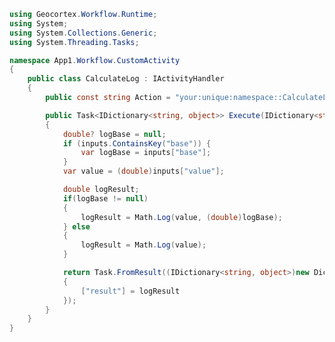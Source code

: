 ```cs title="App1/App1/CustomActivity.cs"
using Geocortex.Workflow.Runtime;
using System;
using System.Collections.Generic;
using System.Threading.Tasks;

namespace App1.Workflow.CustomActivity
{
    public class CalculateLog : IActivityHandler
    {
        public const string Action = "your:unique:namespace::CalculateLog";

        public Task<IDictionary<string, object>> Execute(IDictionary<string, object> inputs, IActivityContext context)
        {
            double? logBase = null;
            if (inputs.ContainsKey("base")) {
                var logBase = inputs["base"];
            }
            var value = (double)inputs["value"];

            double logResult;
            if(logBase != null)
            {
                logResult = Math.Log(value, (double)logBase);
            } else
            {
                logResult = Math.Log(value);
            }

            return Task.FromResult((IDictionary<string, object>)new Dictionary<string, object>()
            {
                ["result"] = logResult
            });
        }
    }
}
```
